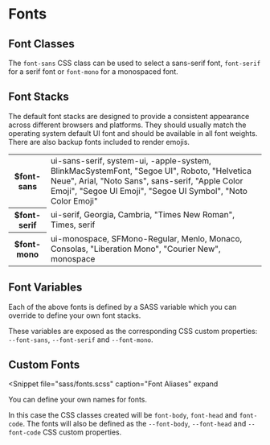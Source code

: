 
# Fonts

## Font Classes

The `font-sans` CSS class can be used to select a sans-serif font,
`font-serif` for a serif font or `font-mono` for a monospaced font.

<Example
  html={Fonts}
  caption="Fonts"
  expand
/>

## Font Stacks

The default font stacks are designed to provide a consistent appearance across
different browsers and platforms.  They should usually match the operating
system default UI font and should be available in all font weights.  There are
also backup fonts included to render emojis.

<table className="small brand celled shaded wide font-mono">
  <tbody>
    <tr>
      <th className="nowrap">
        $font-sans
      </th>
      <td>
        ui-sans-serif, system-ui, -apple-system, BlinkMacSystemFont, &quot;Segoe UI&quot;, Roboto, &quot;Helvetica Neue&quot;, Arial, &quot;Noto Sans&quot;, sans-serif, &quot;Apple Color Emoji&quot;, &quot;Segoe UI Emoji&quot;, &quot;Segoe UI Symbol&quot;, &quot;Noto Color Emoji&quot;
      </td>
    </tr>
    <tr>
      <th className="nowrap">
        $font-serif
      </th>
      <td>
        ui-serif, Georgia, Cambria, &quot;Times New Roman&quot;, Times, serif
      </td>
    </tr>
    <tr>
      <th className="nowrap">
        $font-mono
      </th>
      <td>
        ui-monospace, SFMono-Regular, Menlo, Monaco, Consolas, &quot;Liberation Mono&quot;, &quot;Courier New&quot;, monospace
      </td>
    </tr>
  </tbody>
</table>

## Font Variables

Each of the above fonts is defined by a SASS variable which you can override
to define your own font stacks.

<Snippet
  file="sass/font-faces.scss"
  caption="Customising Fonts"
  expand
/>

These variables are exposed as the corresponding CSS custom properties:
`--font-sans`, `--font-serif` and `--font-mono`.

<Split>
  <Snippet
    file="sass/font-vars.scss"
    caption="Font Variables in SCSS"
    expand
  />
  <Snippet
    file="sass/font-vars.css"
    caption="Font Variables in CSS"
    expand
  />
</Split>

## Custom Fonts

<Snippet
  file="sass/fonts.scss"
  caption="Font Aliases"
  expand
>
  You can define your own names for fonts.

  In this case the CSS classes created will be `font-body`, `font-head` and
  `font-code`.  The fonts will also be defined as the `--font-body`,
  `--font-head` and `--font-code` CSS custom properties.
</Snippet>